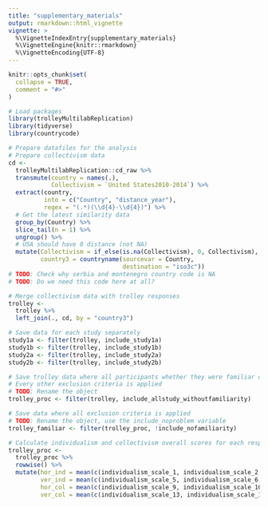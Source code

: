```yaml
---
title: "supplementary_materials"
output: rmarkdown::html_vignette
vignette: >
  %\VignetteIndexEntry{supplementary_materials}
  %\VignetteEngine{knitr::rmarkdown}
  %\VignetteEncoding{UTF-8}
---
```


```r
knitr::opts_chunk$set(
  collapse = TRUE,
  comment = "#>"
)
```

```r
# Load packages
library(trolleyMultilabReplication)
library(tidyverse)
library(countrycode)

# Prepare datafiles for the analysis
# Prepare collectivism data
cd <- 
  trolleyMultilabReplication::cd_raw %>% 
  transmute(country = names(.),
            Collectivism = `United States2010-2014`) %>% 
  extract(country, 
          into = c("Country", "distance_year"), 
          regex = "(.*)(\\d{4}-\\d{4})") %>% 
  # Get the latest similarity data
  group_by(Country) %>% 
  slice_tail(n = 1) %>% 
  ungroup() %>% 
  # USA should have 0 distance (not NA)
  mutate(Collectivism = if_else(is.na(Collectivism), 0, Collectivism),
         country3 = countryname(sourcevar = Country, 
                                destination = "iso3c"))
# TODO: Check why serbia and montenegro country code is NA
# TODO: Do we need this code here at all?

# Merge collectivism data with trolley responses
trolley <- 
  trolley %>% 
  left_join(., cd, by = "country3")

# Save data for each study separately
study1a <- filter(trolley, include_study1a)
study1b <- filter(trolley, include_study1b)
study2a <- filter(trolley, include_study2a)
study2b <- filter(trolley, include_study2b)

# Save trolley data where all participants whether they were familiar or not are included
# Every other exclusion criteria is applied
# TODO: Rename the object
trolley_proc <- filter(trolley, include_allstudy_withoutfamiliarity)

# Save data where all exclusion criteria is applied
# TODO: Rename the object, use the include_noproblem variable
trolley_familiar <- filter(trolley_proc, !include_nofamiliarity)

# Calculate individualism and collectivism overall scores for each respondent
trolley_proc <- 
  trolley_proc %>% 
  rowwise() %>% 
  mutate(hor_ind = mean(c(individualism_scale_1, individualism_scale_2, individualism_scale_3, individualism_scale_4)),
         ver_ind = mean(c(individualism_scale_5, individualism_scale_6, individualism_scale_7, individualism_scale_8)),
         hor_col = mean(c(individualism_scale_9, individualism_scale_10, individualism_scale_11, individualism_scale_12)),
         ver_col = mean(c(individualism_scale_13, individualism_scale_14, individualism_scale_15, individualism_scale_16)))
```

```r

```

